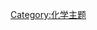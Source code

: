 {{Portal:化学/化学家/Layout
  |image=Marie-Curie-Nobel-portrait-600.jpg
  |caption=玛丽·居里
  |text='''玛丽亚·斯克沃多夫斯卡-居里'''（{{lang-pl|Maria Skłodowska-Curie}}，{{bd|1867年|11月7日|1934年|7月4日|Curie}}），常被稱為'''玛丽·居里'''（{{lang-fr|Marie Curie}}）或'''居里夫人'''（{{lang|fr|Madame Curie}}），[[波兰|波兰]]裔[[法国|法国]]籍女物理学家、放射化学家。她是放射性现象的研究先驱，也是获得两次诺贝尔奖第一人。玛丽·居里还是[[巴黎大学|巴黎大学]]的第一位女教授。[[1995年|1995年]]，她与丈夫皮埃尔·居里一起移葬[[先贤祠|先贤祠]]。

玛丽·居里原名玛丽亚·斯克洛多夫斯卡，生于当时沙俄统治下的[[华沙|华沙]]，即现在波兰的首都。她在华沙生活至24岁，1891年追随姐姐布洛尼斯拉娃至巴黎读书。她在巴黎取得学位并从事科学研究。她是巴黎和华沙“居里研究所”的创始人。[[1903年|1903年]]她和丈夫[[皮埃尔·居里|皮埃尔·居里]]及[[亨利·贝克勒|亨利·贝克勒]]共同獲得了[[诺贝尔物理学奖|诺贝尔物理学奖]]，[[1911年|1911年]]又因放射化学方面的成就获得[[诺贝尔化学奖|诺贝尔化学奖]]。她的长女[[伊伦·约里奥-居里|伊伦·约里奥-居里]]和长女婿[[弗雷德里克·约里奥-居里|弗雷德里克·约里奥-居里]]与1935年共同获得诺贝尔化学奖。

玛丽·居里的成就包括开创了放射性理论、发明了分离放射性同位素的技术，以及发现两种新元素[[釙|釙]]（Po）和[[镭|镭]]（Ra）。在她的指导下，人们第一次将放射性同位素用于治疗癌症。

  |link=玛丽·居里
}}
[[Category:化学主题|Category:化学主题]]